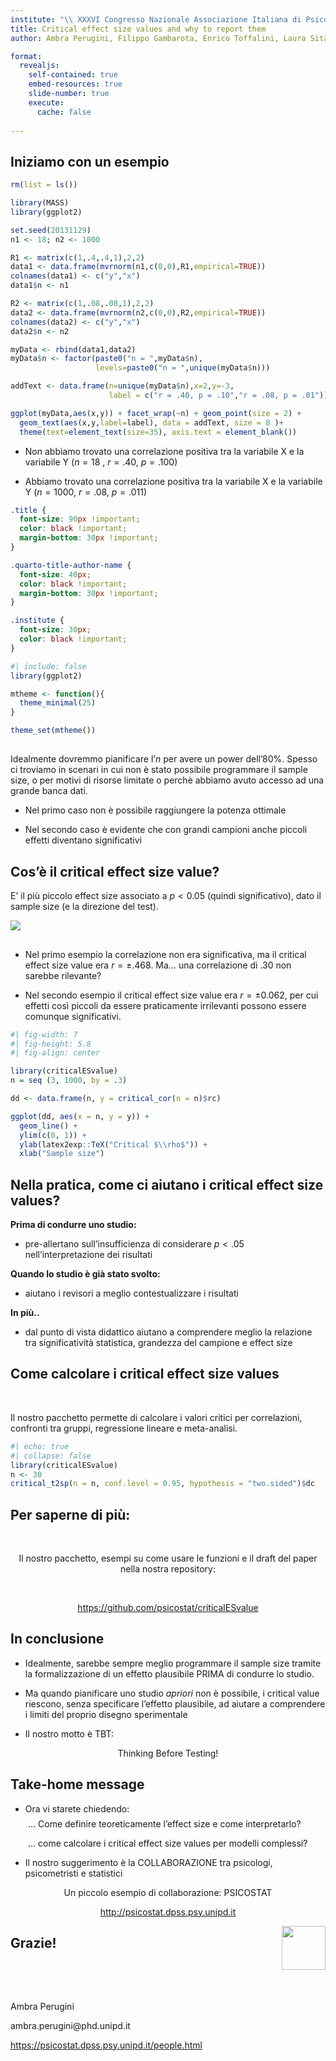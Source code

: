 ```yaml
---
institute: "\\ XXXVI Congresso Nazionale Associazione Italiana di Psicologia \\ Sezione Psicologia dello Sviluppo e dell’Educazione 19 - 21 Settembre 2024 | Cagliari"
title: Critical effect size values and why to report them
author: Ambra Perugini, Filippo Gambarota, Enrico Toffalini, Laura Sità, Daniël Lakens, Massimiliano Pastore, Livio Finos, Psicostat, Gianmarco Altoè

format:
  revealjs: 
    self-contained: true
    embed-resources: true
    slide-number: true
    execute: 
      cache: false
      
---
```


## Iniziamo con un esempio {.smaller}

```r

rm(list = ls())

library(MASS)
library(ggplot2)

set.seed(20131129)
n1 <- 18; n2 <- 1000

R1 <- matrix(c(1,.4,.4,1),2,2)
data1 <- data.frame(mvrnorm(n1,c(0,0),R1,empirical=TRUE))
colnames(data1) <- c("y","x")
data1$n <- n1

R2 <- matrix(c(1,.08,.08,1),2,2)
data2 <- data.frame(mvrnorm(n2,c(0,0),R2,empirical=TRUE))
colnames(data2) <- c("y","x")
data2$n <- n2

myData <- rbind(data1,data2)
myData$n <- factor(paste0("n = ",myData$n),
                   levels=paste0("n = ",unique(myData$n)))

addText <- data.frame(n=unique(myData$n),x=2,y=-3,
                      label = c("r = .40, p = .10","r = .08, p = .01"))

ggplot(myData,aes(x,y)) + facet_wrap(~n) + geom_point(size = 2) + 
  geom_text(aes(x,y,label=label), data = addText, size = 8 )+
  theme(text=element_text(size=35), axis.text = element_blank()) 
```

-   Non abbiamo trovato una correlazione positiva tra la variabile X e la variabile Y ($n = 18$ , $r = .40$, $p = .100$)

-   Abbiamo trovato una correlazione positiva tra la variabile X e la variabile Y ($n = 1000$, $r = .08$, $p = .011$)


```css

.title {
  font-size: 90px !important;
  color: black !important;
  margin-bottom: 30px !important;
}

.quarto-title-author-name {
  font-size: 40px;
  color: black !important;
  margin-bottom: 30px !important;
}

.institute {
  font-size: 30px;
  color: black !important;
}

```

```r
#| include: false
library(ggplot2)

mtheme <- function(){
  theme_minimal(25)
}

theme_set(mtheme())
```




## {.scrollable}

Idealmente dovremmo pianificare l'$n$ per avere un power dell'80%. Spesso ci troviamo in scenari in cui non è stato possibile programmare il sample size, o per motivi di risorse limitate o perchè abbiamo avuto accesso ad una grande banca dati.

-   Nel primo caso non è possibile raggiungere la potenza ottimale

-   Nel secondo caso è evidente che con grandi campioni anche piccoli effetti diventano significativi

## Cos'è il critical effect size value? {.smaller}

E' il più piccolo effect size associato a $p < 0.05$ (quindi significativo), dato il sample size (e la direzione del test).

![](img/Rplot03.jpg){fig-align="center"}

<!-- <img src="img/Rplot03.pdf" style="width: 70px; align: "center";"/> -->

<!-- ```{r} -->
<!-- #| fig-width: 7 -->
<!-- #| fig-height: 5.8 -->
<!-- #| fig-align: center -->

<!-- rm(list=ls()) -->

<!-- library(ggplot2) -->
<!-- library(psych) -->
<!-- library(criticalvalue) -->

<!-- fzH0 = seq(-2,2,.01) -->

<!-- Ns = c(18,200,1e3) -->

<!-- dd <- expand.grid( -->
<!--   x = seq(-5, 5, 0.001), -->
<!--   N = Ns -->
<!-- ) -->

<!-- dd$z <- with(dd, dnorm(x, 0, 1/sqrt(N - 3))) -->
<!-- dd$r <- with(dd, fisherz2r(x)) -->
<!-- dd$z[dd$N==18] = 2*dd$z[dd$N==18] -->
<!-- dd$z[dd$N==200] = 1*dd$z[dd$N==200] -->

<!-- dd$rc <- sapply(dd$N, function(x) critical_cor(n = x)$rc) -->
<!-- dd$N <- factor(dd$N, levels = Ns, labels = sprintf("N = %s",Ns)) -->

<!-- ggplot(dd, aes(x = r, y = z)) + -->
<!--   #geom_line(lwd = 0.8) + -->
<!--   geom_area(alpha = 0.8, -->
<!--             fill = "#e1befe") + -->
<!--   facet_wrap(~N, ncol = 1) + -->
<!--   geom_vline(aes(xintercept = rc), -->
<!--              lty = 3, -->
<!--              lwd = 1.5, -->
<!--              col = "dodgerblue") + -->
<!--   geom_vline(aes(xintercept = -rc), -->
<!--              lty = 3, -->
<!--              lwd = 1.5, -->
<!--              col = "dodgerblue") + -->
<!--   theme_minimal(25) + -->
<!--   xlab(latex2exp::TeX("Correlation ($\\rho$)")) + -->
<!--   theme( -->
<!--     axis.text.y = element_blank(), -->
<!--     axis.text.x = element_text(size = 20) -->
<!--   ) + -->
<!--   ylab("Density") + -->
<!--   scale_x_continuous(breaks = seq(-1,1, 0.1), limits = c(-0.5, 0.5)) -->


<!-- ``` -->


##  {.smaller}

-   Nel primo esempio la correlazione non era significativa, ma il critical effect size value era $r = ±.468$. Ma... una correlazione di .30 non sarebbe rilevante?

-   Nel secondo esempio il critical effect size value era $r = ± 0.062$, per cui effetti così piccoli da essere praticamente irrilevanti possono essere comunque significativi. 

<!-- In questi casi la significatività, il filtro dell'NHST può essere comunque utile, come primo filtro ma il focus va sulla considerazione dell'effect size. -->

```r
#| fig-width: 7
#| fig-height: 5.8
#| fig-align: center

library(criticalESvalue)
n = seq (3, 1000, by = .3)

dd <- data.frame(n, y = critical_cor(n = n)$rc)

ggplot(dd, aes(x = n, y = y)) +
  geom_line() +
  ylim(c(0, 1)) +
  ylab(latex2exp::TeX("Critical $\\rho$")) +
  xlab("Sample size")
```

## Nella pratica, come ci aiutano i critical effect size values? {.smaller}

**Prima di condurre uno studio:**

-    pre-allertano sull'insufficienza di considerare $p < .05$ nell'interpretazione dei risultati

**Quando lo studio è già stato svolto:**

-   aiutano i revisori a meglio contestualizzare i risultati

**In più..**

-   dal punto di vista didattico aiutano a comprendere meglio la relazione tra significatività statistica, grandezza del campione e effect size

## Come calcolare i critical effect size values

\

Il nostro pacchetto permette di calcolare i valori critici per correlazioni, confronti tra gruppi, regressione lineare e meta-analisi.

```r
#| echo: true
#| collapse: false  
library(criticalESvalue)
n <- 30
critical_t2sp(n = n, conf.level = 0.95, hypothesis = "two.sided")$dc
```

## Per saperne di più:

\

::: {style="text-align: center;"}
Il nostro pacchetto, esempi su come usare le funzioni e il draft del paper nella nostra repository:

\

[https://github.com/psicostat/criticalESvalue](https://github.com/psicostat/criticalESvalue){preview-link="true" style="text-align: center"}
:::

## In conclusione

-   Idealmente, sarebbe sempre meglio programmare il sample size tramite la formalizzazione di un effetto plausibile PRIMA di condurre lo studio.

-   Ma quando pianificare uno studio $a priori$ non è possibile, i critical value riescono, senza specificare l'effetto plausibile, ad aiutare a comprendere i limiti del proprio disegno sperimentale

-   Il nostro motto è TBT:

::: {style="text-align: center;"}
Thinking Before Testing!
:::

## Take-home message {.smaller}

-   Ora vi starete chiedendo:

::: {style="text-align: left; margin-left: 2em; margin-top: -.5em"}
... Come definire teoreticamente l'effect size e come interpretarlo?

... come calcolare i critical effect size values per modelli complessi?
:::

-   Il nostro suggerimento è la COLLABORAZIONE tra psicologi, psicometristi e statistici

::: {style="text-align: center;"}
Un piccolo esempio di collaborazione: PSICOSTAT

[http://psicostat.dpss.psy.unipd.it](http://psicostat.dpss.psy.unipd.it){preview-link="true" style="text-align: center"}
:::

<img src="img/logo_psicostat.png" style="width: 70px; float: right;"/>

## Grazie!

\

\

Ambra Perugini

ambra.perugini$@$phd.unipd.it

[https://psicostat.dpss.psy.unipd.it/people.html](https://psicostat.dpss.psy.unipd.it/people.html){preview-link="true" style="text-align: center"}

<!-- <img src="img/logo_psicostat.png" style="width: 20px; float: right;"/> -->

<!-- affiliation: | -->

<!--   \textsuperscript{1} Department of Developmental and Social Psychology, University of Padova, Italy \\ -->

<!--   \textsuperscript{2} Department of General Psychology, University of Padova, Italy \\ -->

<!--   \textsuperscript{3} Eindhoven University of Technology, Netherlands \\ -->

<!--   \textsuperscript{4} Department of Statistics, University of Padova, Italy -->
